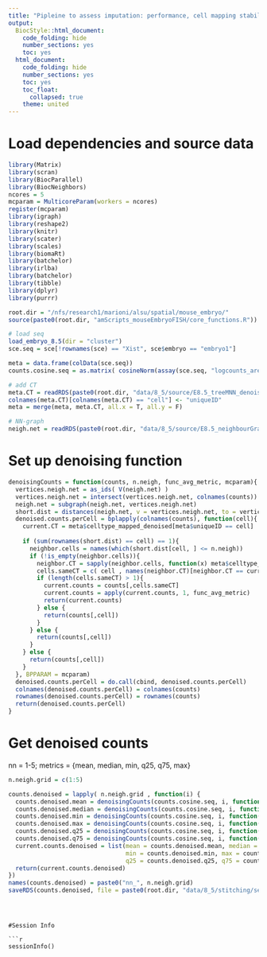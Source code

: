 ```yaml
---
title: "Pipleine to assess imputation: performance, cell mapping stability and others."
output:
  BiocStyle::html_document:
    code_folding: hide
    number_sections: yes
    toc: yes  
  html_document:
    code_folding: hide
    number_sections: yes
    toc: yes
    toc_float:
      collapsed: true
    theme: united
---
```



# Load dependencies and source data

```r

library(Matrix)
library(scran)
library(BiocParallel)
library(BiocNeighbors)
ncores = 5
mcparam = MulticoreParam(workers = ncores)
register(mcparam)
library(igraph)
library(reshape2)
library(knitr)
library(scater)
library(scales)
library(biomaRt)
library(batchelor)
library(irlba)
library(batchelor)
library(tibble)
library(dplyr)
library(purrr)

root.dir = "/nfs/research1/marioni/alsu/spatial/mouse_embryo/"
source(paste0(root.dir, "amScripts_mouseEmbryoFISH/core_functions.R"))

# load seq
load_embryo_8.5(dir = "cluster")
sce.seq = sce[!rownames(sce) == "Xist", sce$embryo == "embryo1"]

meta = data.frame(colData(sce.seq))
counts.cosine.seq = as.matrix( cosineNorm(assay(sce.seq, "logcounts_area")) )

# add CT
meta.CT = readRDS(paste0(root.dir, "data/8_5/source/E8.5_treeMNN_denoised.Rds"))
colnames(meta.CT)[colnames(meta.CT) == "cell"] <- "uniqueID"
meta = merge(meta, meta.CT, all.x = T, all.y = F)

# NN-graph
neigh.net = readRDS(paste0(root.dir, "data/8_5/source/E8.5_neighbourGraph_1.3.Rds"))

```

# Set up denoising function

```r



denoisingCounts = function(counts, n.neigh, func_avg_metric, mcparam){
  vertices.neigh.net = as_ids( V(neigh.net) )
  vertices.neigh.net = intersect(vertices.neigh.net, colnames(counts))
  neigh.net = subgraph(neigh.net, vertices.neigh.net)
  short.dist = distances(neigh.net, v = vertices.neigh.net, to = vertices.neigh.net)
  denoised.counts.perCell = bplapply(colnames(counts), function(cell){
    current.CT = meta$celltype_mapped_denoised[meta$uniqueID == cell]
    
    if (sum(rownames(short.dist) == cell) == 1){
      neighbor.cells = names(which(short.dist[cell, ] <= n.neigh))
      if (!is_empty(neighbor.cells)){
        neighbor.CT = sapply(neighbor.cells, function(x) meta$celltype_mapped_denoised[meta$uniqueID == x])
        cells.sameCT = c( cell , names(neighbor.CT)[neighbor.CT == current.CT])
        if (length(cells.sameCT) > 1){
          current.counts = counts[,cells.sameCT]
          current.counts = apply(current.counts, 1, func_avg_metric)
          return(current.counts)
        } else {
          return(counts[,cell])
        }
      } else {
        return(counts[,cell])
      }
    } else {
      return(counts[,cell])
    } 
  }, BPPARAM = mcparam)
  denoised.counts.perCell = do.call(cbind, denoised.counts.perCell)
  colnames(denoised.counts.perCell) = colnames(counts)
  rownames(denoised.counts.perCell) = rownames(counts)
  return(denoised.counts.perCell)
}


```

# Get denoised counts

nn = 1-5; metrics = {mean, median, min, q25, q75, max}

```r

n.neigh.grid = c(1:5)

counts.denoised = lapply( n.neigh.grid , function(i) {
  counts.denoised.mean = denoisingCounts(counts.cosine.seq, i, function(x){ mean(x) }, mcparam) 
  counts.denoised.median = denoisingCounts(counts.cosine.seq, i, function(x){ median(x) }, mcparam)  
  counts.denoised.min = denoisingCounts(counts.cosine.seq, i, function(x){ min(x) }, mcparam) 
  counts.denoised.max = denoisingCounts(counts.cosine.seq, i, function(x){ max(x) }, mcparam) 
  counts.denoised.q25 = denoisingCounts(counts.cosine.seq, i, function(x){ quantile(x, .25) }, mcparam) 
  counts.denoised.q75 = denoisingCounts(counts.cosine.seq, i, function(x){ quantile(x, .75) }, mcparam) 
  current.counts.denoised = list(mean = counts.denoised.mean, median = counts.denoised.mean, 
                                 min = counts.denoised.min, max = counts.denoised.max, 
                                 q25 = counts.denoised.q25, q75 = counts.denoised.q75)
  return(current.counts.denoised)
})
names(counts.denoised) = paste0("nn_", n.neigh.grid)  
saveRDS(counts.denoised, file = paste0(root.dir, "data/8_5/stitching/seq_denoised_embryo1.rds"))


```







```



#Session Info

```r
sessionInfo()
```
